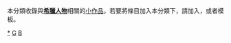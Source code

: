 {{Catnav|頁面分類|地理|地理小作品|歐洲地理小作品|希腊小作品}}
{{Catnav|頁面分類|各種主題的頁面分類|按國家分類|各國人物|希臘人}}
{{Catnav|頁面分類|人物|各大洲人物|欧洲人|欧洲人小作品}}
{{Catnav|頁面分類|人物|各國人物|希臘人}}
{{hidden category}}
{{WPSS-cat}}
本分類收錄與'''[[希臘|希臘]][[:Category:希臘人|人物]]'''相關的[[Wikipedia:小作品|小作品]]。若要將條目加入本分類下，請加入'''{{tl|Greece-bio-stub}}'''，或者'''{{tl|希臘人物小作品}}'''模板。

[[Category:希臘人|*]]
[[Category:歐洲人物小作品|G]]
[[Category:希腊小作品|B]]